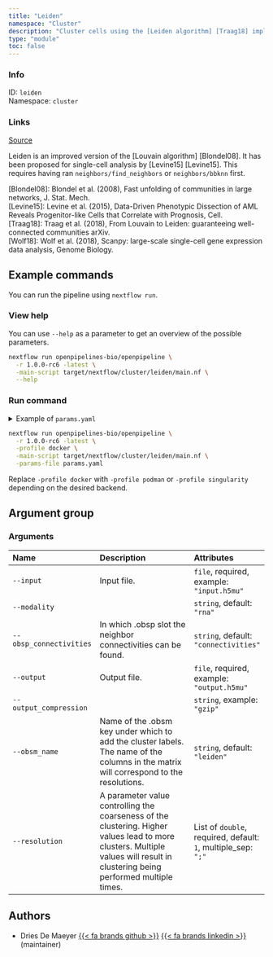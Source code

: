 ```yaml
---
title: "Leiden"
namespace: "Cluster"
description: "Cluster cells using the [Leiden algorithm] [Traag18] implemented in the [Scanpy framework] [Wolf18]."
type: "module"
toc: false
---
```


::: {.column-margin}

### Info

ID: `leiden`  
Namespace: `cluster`

### Links
[Source](https://github.com/openpipelines-bio/openpipeline/blob/1.0.0-rc6/./src/cluster/leiden){.btn-action .btn-sm .btn-info .btn role="button"}

:::


Leiden is an improved version of the [Louvain algorithm] [Blondel08]. 
It has been proposed for single-cell analysis by [Levine15] [Levine15]. 
This requires having ran `neighbors/find_neighbors` or `neighbors/bbknn` first.

[Blondel08]: Blondel et al. (2008), Fast unfolding of communities in large networks, J. Stat. Mech.  
[Levine15]: Levine et al. (2015), Data-Driven Phenotypic Dissection of AML Reveals Progenitor-like Cells that Correlate with Prognosis, Cell.  
[Traag18]: Traag et al. (2018), From Louvain to Leiden: guaranteeing well-connected communities arXiv.  
[Wolf18]: Wolf et al. (2018), Scanpy: large-scale single-cell gene expression data analysis, Genome Biology.  


## Example commands

You can run the pipeline using `nextflow run`.

### View help

You can use `--help` as a parameter to get an overview of the possible parameters.

```bash
nextflow run openpipelines-bio/openpipeline \
  -r 1.0.0-rc6 -latest \
  -main-script target/nextflow/cluster/leiden/main.nf \
  --help
```

### Run command

<details>
<summary>Example of `params.yaml`</summary>
```yaml
# Arguments
input: # please fill in - example: "input.h5mu"
modality: "rna"
obsp_connectivities: "connectivities"
# output: "$id.$key.output.h5mu"
# output_compression: "gzip"
obsm_name: "leiden"
resolution: # please fill in - example: [1]

# Nextflow input-output arguments
publish_dir: # please fill in - example: "output/"
# param_list: "my_params.yaml"
```
</details>

```bash
nextflow run openpipelines-bio/openpipeline \
  -r 1.0.0-rc6 -latest \
  -profile docker \
  -main-script target/nextflow/cluster/leiden/main.nf \
  -params-file params.yaml
```

:::{.callout-note}
Replace `-profile docker` with `-profile podman` or `-profile singularity` depending on the desired backend.
:::

## Argument group

### Arguments

|Name                    |Description                                                                                                                                                                    |Attributes                                                    |
|:-----------------------|:------------------------------------------------------------------------------------------------------------------------------------------------------------------------------|:-------------------------------------------------------------|
|`--input`               |Input file.                                                                                                                                                                    |`file`, required, example: `"input.h5mu"`                     |
|`--modality`            |                                                                                                                                                                               |`string`, default: `"rna"`                                    |
|`--obsp_connectivities` |In which .obsp slot the neighbor connectivities can be found.                                                                                                                  |`string`, default: `"connectivities"`                         |
|`--output`              |Output file.                                                                                                                                                                   |`file`, required, example: `"output.h5mu"`                    |
|`--output_compression`  |                                                                                                                                                                               |`string`, example: `"gzip"`                                   |
|`--obsm_name`           |Name of the .obsm key under which to add the cluster labels. The name of the columns in the matrix will correspond to the resolutions.                                         |`string`, default: `"leiden"`                                 |
|`--resolution`          |A parameter value controlling the coarseness of the clustering. Higher values lead to more clusters. Multiple values will result in clustering being performed multiple times. |List of `double`, required, default: `1`, multiple_sep: `";"` |

## Authors


  * Dries De Maeyer [{{< fa brands github >}}](https://github.com/ddemaeyer) [{{< fa brands linkedin >}}](https://linkedin.com/in/dries-de-maeyer-b46a814) (maintainer)
